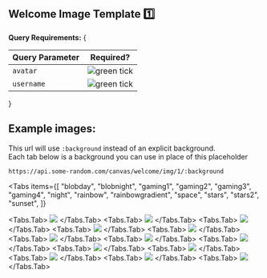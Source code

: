 
## Welcome Image Template 1️⃣

**Query Requirements:**
{

<table className="queryParamTable">
  <thead>
    <tr>
      <th>Query Parameter</th>
      <th>Required?</th>
    </tr>
  </thead>
  <tbody>
    <tr>
      <td>
        <Code>avatar</Code>
      </td>
      <td>
        <Image
          loading="lazy"
          style={{ margin: "auto" }}
          src={greenTickIcon}
          alt="green tick"
          width={16}
          height={16}
          quality="100"
        />
      </td>
    </tr>
    <tr>
      <td>
        <Code>username</Code>
      </td>
      <td>
        <Image
          loading="lazy"
          style={{ margin: "auto" }}
          src={greenTickIcon}
          alt="green tick"
          width={16}
          height={16}
          quality="100"
        />
      </td>
    </tr>
  </tbody>
</table>
}

## Example images:

This url will use `:background` instead of an explicit background.<br />
Each tab below is a background you can use in place of this placeholder

```url filename="URL"
https://api.some-random.com/canvas/welcome/img/1/:background
```

<Tabs
  items={[
    "blobday",
    "blobnight",
    "gaming1",
    "gaming2",
    "gaming3",
    "gaming4",
    "night",
    "rainbow",
    "rainbowgradient",
    "space",
    "stars",
    "stars2",
    "sunset",
  ]}
>
  <Tabs.Tab>
    <Image src="/images/canvas/welcome/template-1/blobday.png" loading="lazy" width={1200} height={600} />
  </Tabs.Tab>
  <Tabs.Tab>
    <Image src="/images/canvas/welcome/template-1/blobnight.png" loading="lazy" width={1200} height={600} />
  </Tabs.Tab>
  <Tabs.Tab>
    <Image src="/images/canvas/welcome/template-1/gaming1.png" loading="lazy" width={1200} height={600} />
  </Tabs.Tab>
  <Tabs.Tab>
    <Image src="/images/canvas/welcome/template-1/gaming2.png" loading="lazy" width={1200} height={600} />
  </Tabs.Tab>
  <Tabs.Tab>
    <Image src="/images/canvas/welcome/template-1/gaming3.png" loading="lazy" width={1200} height={600} />
  </Tabs.Tab>
  <Tabs.Tab>
    <Image src="/images/canvas/welcome/template-1/gaming4.png" loading="lazy" width={1200} height={600} />
  </Tabs.Tab>
  <Tabs.Tab>
    <Image src="/images/canvas/welcome/template-1/night.png" loading="lazy" width={1200} height={600} />
  </Tabs.Tab>
  <Tabs.Tab>
    <Image src="/images/canvas/welcome/template-1/rainbow.png" loading="lazy" width={1200} height={600} />
  </Tabs.Tab>
  <Tabs.Tab>
    <Image src="/images/canvas/welcome/template-1/rainbowgradient.png" loading="lazy" width={1200} height={600} />
  </Tabs.Tab>
  <Tabs.Tab>
    <Image src="/images/canvas/welcome/template-1/space.png" loading="lazy" width={1200} height={600} />
  </Tabs.Tab>
  <Tabs.Tab>
    <Image src="/images/canvas/welcome/template-1/stars.png" loading="lazy" width={1200} height={600} />
  </Tabs.Tab>
  <Tabs.Tab>
    <Image src="/images/canvas/welcome/template-1/stars2.png" loading="lazy" width={1200} height={600} />
  </Tabs.Tab>
  <Tabs.Tab>
    <Image src="/images/canvas/welcome/template-1/sunset.png" loading="lazy" width={1200} height={600} />
  </Tabs.Tab>
</Tabs>

